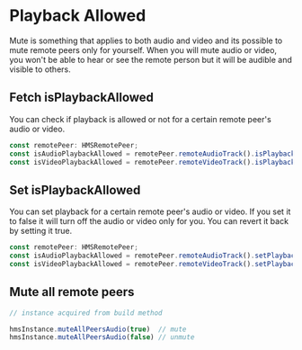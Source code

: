 # Playback Allowed

Mute is something that applies to both audio and video and its possible to mute remote peers only for yourself. When you will mute audio or video, you won't be able to hear or see the remote person but it will be audible and visible to others.

## Fetch isPlaybackAllowed

You can check if playback is allowed or not for a certain remote peer's audio or video.

```js
const remotePeer: HMSRemotePeer;
const isAudioPlaybackAllowed = remotePeer.remoteAudioTrack().isPlaybackAllowed(); 
const isVideoPlaybackAllowed = remotePeer.remoteVideoTrack().isPlaybackAllowed();
```

## Set isPlaybackAllowed

You can set playback for a certain remote peer's audio or video. If you set it to false it will turn off the audio or video only for you. You can revert it back by setting it true.

```js
const remotePeer: HMSRemotePeer;
const isAudioPlaybackAllowed = remotePeer.remoteAudioTrack().setPlaybackAllowed(false);
const isVideoPlaybackAllowed = remotePeer.remoteVideoTrack().setPlaybackAllowed(true);
```

## Mute all remote peers

```js
// instance acquired from build method

hmsInstance.muteAllPeersAudio(true)  // mute
hmsInstance.muteAllPeersAudio(false) // unmute
```

